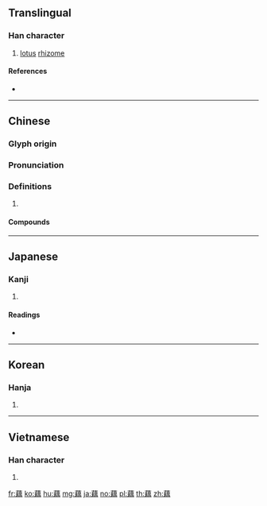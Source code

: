 {{character info/new}}
==Translingual==

===Han character===
{{Han char|rn=140|rad=艸|as=15|sn=21|four=44927|canj=TQDB|ids=⿱艹耦}}

# [[lotus]] [[rhizome]]

====References====
* {{Han ref|kx=1065.020|dkj=32298|dj=1529.270|hdz=53317.060|uh=85D5|ud=34261|bh=C3C2|bd=50114}}

----

==Chinese==
{{zh-forms}}

===Glyph origin===
{{Han etym}}

===Pronunciation===
{{zh-pron
|m=ǒu
|c=ngau5
|mn=qz:gió/xm,zz:ngó͘/tw,xm,zz:ngāu
|mn_note=gió/ngó͘ - literary; ngāu - vernacular
|mc=y
|oc=y
|cat=
}}

===Definitions===
{{zh-hanzi}}

# {{rfdef|zh}}

====Compounds====
{{zh-der|蓮藕|蕉藕|藕披|藕斷絲連|藕棒兒|藕節|藕粉|藕絲|藕絲兒|藕色|藕花|藕荷|藕覆|藕零兒}}

----

==Japanese==

===Kanji===
{{ja-kanji|grade=|rs=艸15}}

# {{defn|lang=ja|sort=艸15}}

====Readings====
* {{ja-readings|on=[[ぐう]] (gū), [[ごう]] (gō), [[ぐ]] (gu)|kun=[[はすのね]] (hasunone)|nanori=}}

----

==Korean==

===Hanja===
{{ko-hanja|hangeul=우|eumhun=|rv=u|mr=u|y=wu}}

# {{defn|lang=ko|sort=艸15}}

----

==Vietnamese==

===Han character===
{{vi-hantu|[[ngẫu]], [[ngó]]|rs=艸15}}

# {{defn|lang=vi|sort=艸15}}

[[fr:藕]]
[[ko:藕]]
[[hu:藕]]
[[mg:藕]]
[[ja:藕]]
[[no:藕]]
[[pl:藕]]
[[th:藕]]
[[zh:藕]]